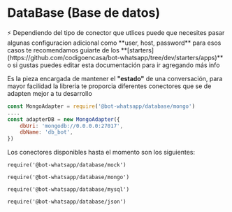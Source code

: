 
# DataBase (Base de datos)

<Alert>
    ⚡ Dependiendo del tipo de conector que utlices puede que necesites pasar
    algunas configuracion adicional como **user, host, password** para esos
    casos te recomendamos guiarte de los
    **[starters](https://github.com/codigoencasa/bot-whatsapp/tree/dev/starters/apps)**
    o si gustas puedes editar esta documentación para ir agregando más info
</Alert>

Es la pieza encargada de mantener el **"estado"** de una conversación, para mayor facilidad la libreria te proporcia diferentes conectores que se de adapten mejor a tu desarrollo

```js
const MongoAdapter = require('@bot-whatsapp/database/mongo')
....
const adapterDB = new MongoAdapter({
    dbUri: 'mongodb://0.0.0.0:27017',
    dbName: 'db_bot',
})
```

Los conectores disponibles hasta el momento son los siguientes:

`require('@bot-whatsapp/database/mock')`

`require('@bot-whatsapp/database/mongo')`

`require('@bot-whatsapp/database/mysql')`

`require('@bot-whatsapp/database/json')`
